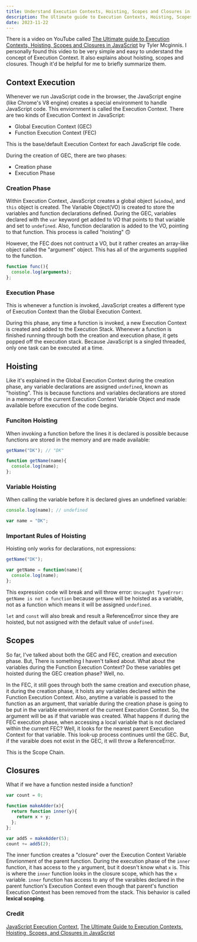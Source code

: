 ```yaml
---
title: Understand Execution Contexts, Hoisting, Scopes and Closures in JavaScript
description: The Ultimate guide to Execution Contexts, Hoisting, Scopes and Closures in JavaScript
date: 2023-11-22
---
```


There is a video on YouTube called [The Ultimate guide to Execution Contexts, Hoisting, Scopes and Closures in JavaScript](https://www.youtube.com/watch?v=Nt-qa_LlUH0) by Tyler Mcginnis. I personally found this video to be very simple and easy to understand the concept of Execution Context. It also explains about hoisting, scopes and closures. Though it'd be helpful for me to briefly summarize them.

## Context Execution

Whenever we run JavaScript code in the browser, the JavaScript engine (like Chrome's V8 engine) creates a special environment to handle JavaScript code. This enviornment is called the Execution Context.
There are two kinds of Execution Context in JavaScript:

- Global Execution Context (GEC)
- Function Execution Context (FEC)

This is the base/default Execution Context for each JavaScript file code.

During the creation of GEC, there are two phases:

- Creation phase
- Execution Phase

### Creation Phase

Within Execution Context, JavaScript creates a global object (`window`), and `this` object is created. The Variable Object(VO) is created to store the variables and function declarations defined.
During the GEC, variables declared with the `var` keyword get added to VO that points to that variable and set to `undefined`. Also, function declaration is added to the VO, pointing to that function.
This process is called "hoisting" 🙃

However, the FEC does not contruct a VO, but it rather creates an array-like object called the "argument" object. This has all of the arguments supplied to the function.

```JavaScript title=""
function func(){
  console.log(arguments);
};
```

### Execution Phase

This is whenever a function is invoked, JavaScript creates a different type of Execution Context than the Global Execution Context.

During this phase, any time a function is invoked, a new Execution Context is created and added to the Execution Stack. Whenever a function is finished running through both the creation and execution phase, it gets popped off the execution stack. Because JavaScript is a singled threaded, only one task can be executed at a time.

## Hoisting

Like it's explained in the Global Execution Context during the creation phase, any variable declarations are assigned `undefined`, known as "hoisting". This is because functions and variables declarations are stored in a memory of the current Execution Context Variable Object and made available before execution of the code begins.

### Funciton Hoisting

When invoking a function before the lines it is declared is possible because functions are stored in the memory and are made available:

```JavaScript title="function hoisiting"
getName("DK"); // "DK"

function getName(name){
  console.log(name);
};
```

### Variable Hoisting

When calling the variable before it is declared gives an undefined variable:

```JavaScript title="variable hoisting"
console.log(name); // undefined

var name = "DK";
```

### Important Rules of Hoisting

Hoisting only works for declarations, not expressions:

```JavaScript title="important"
getName("DK");

var getName = function(name){
  console.log(name);
};
```

This expression code will break and will throw error: `Uncaught TypeError: getName is not a function` because `getName` will be hoisted as a variable, not as a function which means it will be assigned `undefined`.

`let` and `const` will also break and result a ReferenceError since they are hoisted, but not assigned with the default value of `undefined`.

## Scopes

So far, I've talked about both the GEC and FEC, creation and execution phase. But, There is something I haven't talked about. What about the variables during the Function Execution Context? Do these variables get hoisted during the GEC creation phase?
Well, no.

In the FEC, it still goes through both the same creation and execution phase, it during the creation phase, it hoists any variables declared within the Function Execution Context. Also, anytime a variable is passed to the function as an argument, that variable during the creation phase is going to be put in the variable environment of the current Execution Context. So, the argument will be as if that variable was created.
What happens if during the FEC execution phase, when accessing a local variable that is not declared within the current FEC? Well, it looks for the nearest parent Execution Context for that variable. This look-up process continues until the GEC. But, if the varaible does not exist in the GEC, it will throw a ReferenceError.

This is the Scope Chain.

## Closures

What if we have a function nested inside a function?

```JavaScript title=""
var count = 0;

function makeAdder(x){
  return function inner(y){
    return x + y;
  };
};

var add5 = makeAdder(5);
count += add5(2);
```

The inner function creates a "closure" over the Execution Context Variable Envrionment of the parent function. During the execution phase of the `inner` function, it has access to the `y` argument, but it doesn't know what `x` is. This is where the `inner` function looks in the closure scope, which has the `x` variable.
`inner` function has access to any of the varaibles declared in the parent function's Execution Context even though that parent's function Execution Context has been removed from the stack. This behavior is called **lexical scoping**.

### Credit

[JavaScript Execution Context](https://www.freecodecamp.org/news/execution-context-how-javascript-works-behind-the-scenes/), [The Ultimate Guide to Execution Contexts, Hoisting, Scopes, and Closures in JavaScript](https://www.youtube.com/watch?v=Nt-qa_LlUH0)
